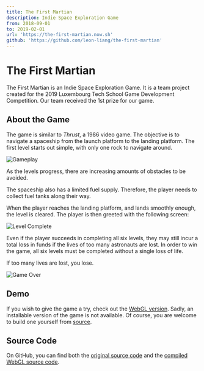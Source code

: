 ```yaml
---
title: The First Martian
description: Indie Space Exploration Game
from: 2018-09-01
to: 2019-02-01
url: 'https://the-first-martian.now.sh'
github: 'https://github.com/leon-liang/the-first-martian'
---
```


# The First Martian

The First Martian is an Indie Space Exploration Game. It is a team project created for the 2019 Luxembourg Tech School Game Development Competition. Our team received the 1st prize for our game.

## About the Game

The game is similar to _Thrust_, a 1986 video game. The objective is to navigate a spaceship from the launch platform to the landing platform. The first level starts out simple, with only one rock to navigate around.

<Image
    src="/images/the-first-martian/gameplay.png"
    alt="Gameplay"
    width={2560}
    height={1600}
/>

As the levels progress, there are increasing amounts of obstacles to be avoided.

The spaceship also has a limited fuel supply. Therefore, the player needs to collect fuel tanks along their way.

When the player reaches the landing platform, and lands smoothly enough, the level is cleared. The player is then greeted with the following screen:

<Image
    src="/images/the-first-martian/level-complete.png"
    alt="Level Complete"
    width={2560}
    height={1600}
/>

Even if the player succeeds in completing all six levels, they may still incur a total loss in funds if the lives of too many astronauts are lost. In order to win the game, all six levels must be completed without a single loss of life.

If too many lives are lost, you lose.

<Image
    src="/images/the-first-martian/game-over.png"
    alt="Game Over"
    width={2560}
    height={1600}
/>

## Demo

If you wish to give the game a try, check out the [WebGL version](https://tfm.nicob.dev). Sadly, an installable version of the game is not available. Of course, you are welcome to build one yourself from [source](https://github.com/leon-liang/The-First-Martian).

## Source Code

On GitHub, you can find both the [original source code](https://github.com/leon-liang/The-First-Martian) and the [compiled WebGL source code](https://github.com/leon-liang/the-first-martian-webgl).
